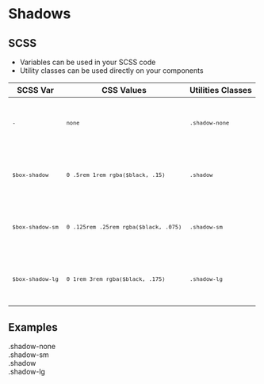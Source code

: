 
<Meta title="Design Tokens/Shadows" />

<style>
  {`
  .card {
    border: 0 !important;
  }
`}
</style>

# Shadows

## SCSS

- Variables can be used in your SCSS code
- Utility classes can be used directly on your components

<table>
  <thead>
    <tr>
      <th>SCSS Var</th>
      <th>CSS Values</th>
      <th>Utilities Classes</th>
    </tr>

  </thead>
  <tbody>
    <tr>
      <td>
        <code>
          <pre>-</pre>
        </code>
      </td>
      <td>
        <code>
          <pre>none</pre>
        </code>
      </td>
      <td>
        <code>
          <pre>.shadow-none</pre>
        </code>
      </td>
    </tr>
    <tr>
      <td>
        <code>
          <pre>$box-shadow</pre>
        </code>
      </td>
      <td>
        <code>
          <pre>0 .5rem 1rem rgba($black, .15)</pre>
        </code>
      </td>
      <td>
        <code>
          <pre>.shadow</pre>
        </code>
      </td>
    </tr>
    <tr>
      <td>
        <code>
          <pre>$box-shadow-sm</pre>
        </code>
      </td>
      <td>
        <code>
          <pre>0 .125rem .25rem rgba($black, .075)</pre>
        </code>
      </td>
      <td>
        <code>
          <pre>.shadow-sm</pre>
        </code>
      </td>
    </tr>
    <tr>
      <td>
        <code>
          <pre>$box-shadow-lg</pre>
        </code>
      </td>
      <td>
        <code>
          <pre>0 1rem 3rem rgba($black, .175)</pre>
        </code>
      </td>
      <td>
        <code>
          <pre>.shadow-lg</pre>
        </code>
      </td>
    </tr>
  </tbody>
</table>

## Examples

<div class="card flex-row align-items-center gap-64">
  <Card
    style={{
      width: "12rem",
      height: "12rem",
      display: "flex",
      alignItems: "center",
      justifyContent: "center",
      textAlign: "center",
      border: "1px solid rgba(0, 0, 0, 0.1)",
    }}
    className="shadow-none"
  >
    <div style={{ fontSize: "1.6rem" }}>.shadow-none</div>
  </Card>
  <Card
    style={{
      width: "12rem",
      height: "12rem",
      display: "flex",
      alignItems: "center",
      justifyContent: "center",
      textAlign: "center",
      border: "1px solid rgba(0, 0, 0, 0.1)",
    }}
    className="shadow-sm"
  >
    <div style={{ fontSize: "1.6rem" }}>.shadow-sm</div>
  </Card>
  <Card
    style={{
      width: "12rem",
      height: "12rem",
      display: "flex",
      alignItems: "center",
      justifyContent: "center",
      textAlign: "center",
      border: "1px solid rgba(0, 0, 0, 0.1)",
    }}
    className="shadow"
  >
    <div style={{ fontSize: "1.6rem" }}>.shadow</div>
  </Card>
  <Card
    style={{
      width: "12rem",
      height: "12rem",
      display: "flex",
      alignItems: "center",
      justifyContent: "center",
      textAlign: "center",
      border: "1px solid rgba(0, 0, 0, 0.1)",
    }}
    className="shadow-lg"
  >
    <div style={{ fontSize: "1.6rem" }}>.shadow-lg</div>
  </Card>
</div>
